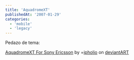 ```yaml
---
title: 'AquadromeXT'
publishedAt: '2007-01-29'
categories:
  - 'mobile'
  - 'legacy'
---
```


Pedazo de tema:

[AquadromeXT For Sony Ericsson](http://www.deviantart.com/deviation/47502975/) by =[ipholio](http://ipholio.deviantart.com/) on [deviant](http://www.deviantart.com)[ART](http://www.deviantart.com)
